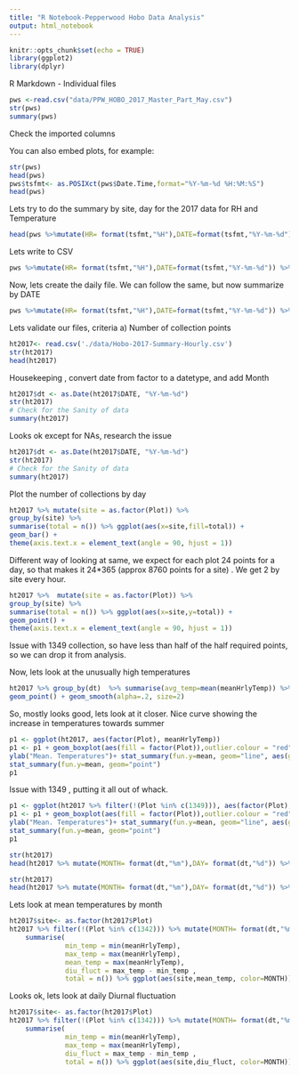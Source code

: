 ```yaml
---
title: "R Notebook-Pepperwood Hobo Data Analysis"
output: html_notebook
---
```


```r
knitr::opts_chunk$set(echo = TRUE)
library(ggplot2)
library(dplyr)
```

R Markdown - Individual files 

```r
pws <-read.csv("data/PPW_HOBO_2017_Master_Part_May.csv")
str(pws)
summary(pws)
```

Check the imported columns

You can also embed plots, for example:
```r
str(pws)
head(pws)
pws$tsfmt<- as.POSIXct(pws$Date.Time,format="%Y-%m-%d %H:%M:%S")
head(pws)
```

Lets try to do the summary by site, day for the 2017 data for RH and Temperature
```r
head(pws %>%mutate(HR= format(tsfmt,"%H"),DATE=format(tsfmt,"%Y-%m-%d")) %>% group_by(Plot,DATE,HR) %>% summarise(minHrlyTemp = min(Temp),maxHrlyTemp = max(Temp),meanHrlyTemp = mean(Temp),minHrlyRH = min(RH),maxHrlyRH = max(RH),meanHrlyRH = mean(RH)) %>% as.data.frame())
```

Lets write to CSV

```r
pws %>%mutate(HR= format(tsfmt,"%H"),DATE=format(tsfmt,"%Y-%m-%d")) %>% group_by(Plot,DATE,HR) %>% summarise(minHrlyTemp = min(Temp),maxHrlyTemp = max(Temp),meanHrlyTemp = mean(Temp),minHrlyRH = min(RH),maxHrlyRH = max(RH),meanHrlyRH = mean(RH)) %>% as.data.frame() %>% write.csv("data/Hobo-2017-Summary-Hourly.csv")
```

Now, lets create the daily file. We can follow the same, but now summarize by DATE
```r
pws %>%mutate(HR= format(tsfmt,"%H"),DATE=format(tsfmt,"%Y-%m-%d")) %>% group_by(Plot,DATE) %>% summarise(minHrlyTemp = min(Temp),maxHrlyTemp = max(Temp),maxHrlyTemp = max(Temp),minHrlyRH = min(RH),maxHrlyRH = max(RH),meanHrlyRH = mean(RH)) %>% as.data.frame() %>% write.csv("data/Hobo-2017-Summary-Daily.csv")
```

Lets validate our files, criteria a) Number of collection points 

```r
ht2017<- read.csv('./data/Hobo-2017-Summary-Hourly.csv')
str(ht2017)
head(ht2017)
```

Housekeeping , convert date from factor to a datetype, and add Month

```r
ht2017$dt <- as.Date(ht2017$DATE, "%Y-%m-%d")
str(ht2017)
# Check for the Sanity of data
summary(ht2017)
```

Looks ok except for NAs, research the issue  
```r
ht2017$dt <- as.Date(ht2017$DATE, "%Y-%m-%d")
str(ht2017)
# Check for the Sanity of data
summary(ht2017)
```



Plot the number of collections by day

```r
ht2017 %>% mutate(site = as.factor(Plot)) %>%
group_by(site) %>%
summarise(total = n()) %>% ggplot(aes(x=site,fill=total)) + 
geom_bar() + 
theme(axis.text.x = element_text(angle = 90, hjust = 1))
```

Different way of looking at same, we expect for each plot 24 points for a day, so that makes it 24*365 (approx 8760 points for a site) . We get 2 by site every hour.
```r
ht2017 %>%  mutate(site = as.factor(Plot)) %>%
group_by(site) %>%
summarise(total = n()) %>% ggplot(aes(x=site,y=total)) + 
geom_point() + 
theme(axis.text.x = element_text(angle = 90, hjust = 1))

```

Issue with  1349 collection, so have less than half of the half required points, so we can drop it from analysis.


Now, lets look at the unusually high temperatures
```r
ht2017 %>% group_by(dt)  %>% summarise(avg_temp=mean(meanHrlyTemp)) %>% ggplot(aes(dt,avg_temp)) +
geom_point() + geom_smooth(alpha=.2, size=2)
```
So, mostly looks good, lets look at it closer. Nice curve showing the increase in temperatures towards summer

```r
p1 <- ggplot(ht2017, aes(factor(Plot), meanHrlyTemp))
p1 <- p1 + geom_boxplot(aes(fill = factor(Plot)),outlier.colour = "red", outlier.size = 3) + theme(axis.text.x = element_text(angle = 90, hjust = 1),legend.position="none") + ggtitle("Mean temperatures across Pepperwood-2017") + xlab("Site") + 
ylab("Mean. Temperatures")+ stat_summary(fun.y=mean, geom="line", aes(group=1))  +
stat_summary(fun.y=mean, geom="point")
p1
```

Issue with 1349 , putting it all out of whack.

```r
p1 <- ggplot(ht2017 %>% filter(!(Plot %in% c(1349))), aes(factor(Plot), meanHrlyTemp))
p1 <- p1 + geom_boxplot(aes(fill = factor(Plot)),outlier.colour = "red", outlier.size = 3) + theme(axis.text.x = element_text(angle = 90, hjust = 1),legend.position="none") + ggtitle("Mean temperatures across Pepperwood") + xlab("Site") + 
ylab("Mean. Temperatures")+ stat_summary(fun.y=mean, geom="line", aes(group=1))  +
stat_summary(fun.y=mean, geom="point")
p1
```

```r
str(ht2017)
head(ht2017 %>% mutate(MONTH= format(dt,"%m"),DAY= format(dt,"%d")) %>% as.data.frame())
```
```r
str(ht2017)
head(ht2017 %>% mutate(MONTH= format(dt,"%m"),DAY= format(dt,"%d")) %>% as.data.frame())
```

Lets look at mean temperatures by month

```r
ht2017$site<- as.factor(ht2017$Plot)
ht2017 %>% filter(!(Plot %in% c(1342))) %>% mutate(MONTH= format(dt,"%m"),DAY= format(dt,"%d")) %>% filter(MONTH %in% c('01','02','03','04','05','06','07','08','09','10','11','12')) %>% group_by(site,MONTH,DAY) %>%
    summarise(
              min_temp = min(meanHrlyTemp),
              max_temp = max(meanHrlyTemp),
              mean_temp = max(meanHrlyTemp),
              diu_fluct = max_temp - min_temp ,
              total = n()) %>% ggplot(aes(site,mean_temp, color=MONTH)) + geom_point() +  theme(axis.text.x = element_text(angle = 90, hjust = 1)) + ggtitle("Mean temperatures by Month - Site n Month - 2017") + xlab("Site") + ylab("Measure of Magnitude")
```

Looks ok, lets look at daily Diurnal fluctuation 

```r
ht2017$site<- as.factor(ht2017$Plot)
ht2017 %>% filter(!(Plot %in% c(1342))) %>% mutate(MONTH= format(dt,"%m"),DAY= format(dt,"%d")) %>% filter(MONTH %in% c('01','02','03','04','05','06','07','08','09','10','11','12')) %>% group_by(site,MONTH,DAY) %>%
    summarise(
              min_temp = min(meanHrlyTemp),
              max_temp = max(meanHrlyTemp),
              diu_fluct = max_temp - min_temp ,
              total = n()) %>% ggplot(aes(site,diu_fluct, color=MONTH)) + geom_point() +  theme(axis.text.x = element_text(angle = 90, hjust = 1)) + ggtitle("Diurnal fluctuation - Site n Month - 2017") + xlab("Site") + ylab("Measure of Magnitude")
```